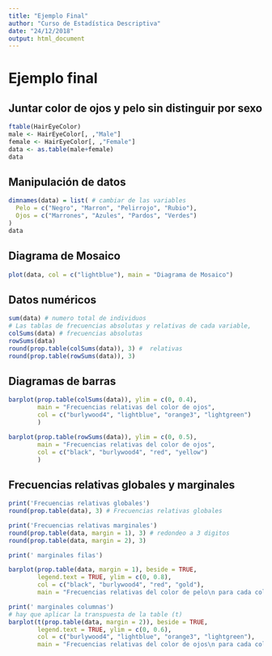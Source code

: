 ```yaml
---
title: "Ejemplo Final"
author: "Curso de Estadística Descriptiva"
date: "24/12/2018"
output: html_document
---
```


# Ejemplo final

## Juntar color de ojos y pelo sin distinguir por sexo

```r
ftable(HairEyeColor)
male <- HairEyeColor[, ,"Male"]
female <- HairEyeColor[, ,"Female"]
data <- as.table(male+female)
data
```

## Manipulación de datos

```r
dimnames(data) = list( # cambiar de las variables
  Pelo = c("Negro", "Marron", "Pelirrojo", "Rubio"),
  Ojos = c("Marrones", "Azules", "Pardos", "Verdes")
)
data
```

## Diagrama de Mosaico

```r
plot(data, col = c("lightblue"), main = "Diagrama de Mosaico")
```

## Datos numéricos
```r
sum(data) # numero total de individuos
# Las tablas de frecuencias absolutas y relativas de cada variable,
colSums(data) # frecuencias absolutas
rowSums(data) 
round(prop.table(colSums(data)), 3) #  relativas
round(prop.table(rowSums(data)), 3)
```

## Diagramas de barras

```r
barplot(prop.table(colSums(data)), ylim = c(0, 0.4),
        main = "Frecuencias relativas del color de ojos",
        col = c("burlywood4", "lightblue", "orange3", "lightgreen")
        )
```
```r
barplot(prop.table(rowSums(data)), ylim = c(0, 0.5),
        main = "Frecuencias relativas del color de ojos",
        col = c("black", "burlywood4", "red", "yellow")
        )
```
  

## Frecuencias relativas globales y marginales

```r
print('Frecuencias relativas globales')
round(prop.table(data), 3) # Frecuencias relativas globales

print('Frecuencias relativas marginales')
round(prop.table(data, margin = 1), 3) # redondeo a 3 digitos
round(prop.table(data, margin = 2), 3)

print(' marginales filas')

barplot(prop.table(data, margin = 1), beside = TRUE,
        legend.text = TRUE, ylim = c(0, 0.8),
        col = c("black", "burlywood4", "red", "gold"), 
        main = "Frecuencias relativas del color de pelo\n para cada color de ojo.")

print(' marginales columnas')
# hay que aplicar la transpuesta de la table (t)
barplot(t(prop.table(data, margin = 2)), beside = TRUE,
        legend.text = TRUE, ylim = c(0, 0.6),
        col = c("burlywood4", "lightblue", "orange3", "lightgreen"), 
        main = "Frecuencias relativas del color de ojos\n para cada color de pelo")
```

